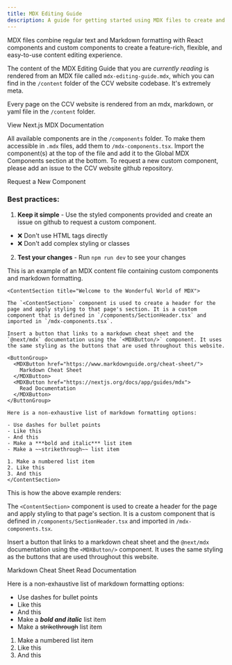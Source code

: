 ```yaml
---
title: MDX Editing Guide
description: A guide for getting started using MDX files to create and edit content in the CCV website.
---
```


<ContentSection title="What is MDX?">

MDX files combine regular text and Markdown formatting with React components and custom components to create a feature-rich, flexible, and easy-to-use content editing experience.

The content of the MDX Editing Guide that you are *currently reading* is rendered from an MDX file called `mdx-editing-guide.mdx`, which you can find in the `/content` folder of the CCV website codebase.  It's extremely meta.

Every page on the CCV website is rendered from an mdx, markdown, or yaml file in the `/content` folder.

<MDXButton href="https://nextjs.org/docs/app/guides/mdx">
    View Next.js MDX Documentation
</MDXButton>

</ContentSection>

<ContentSection title="Available Components">

All available components are in the `/components` folder. To make them accessible in `.mdx` files, add them to `/mdx-components.tsx`. Import the component(s) at the top of the file and add it to the Global MDX Components section at the bottom. To request a new custom component, please add an issue to the CCV website github repository.

<MDXButton href="https://github.com/brown-ccv/ccv-website/issues">
    Request a New Component
</MDXButton>

### Best practices:

1. **Keep it simple** - Use the styled components provided and create an issue on github to request a custom component.
  - ❌ Don't use HTML tags directly
  - ❌ Don't add complex styling or classes
2. **Test your changes** - Run `npm run dev` to see your changes
</ContentSection>

<ContentSection title="Example MDX File">

This is an example of an MDX content file containing custom components and markdown formatting.


```tsx
<ContentSection title="Welcome to the Wonderful World of MDX">

The `<ContentSection>` component is used to create a header for the page and apply styling to that page's section. It is a custom component that is defined in `/components/SectionHeader.tsx` and imported in `/mdx-components.tsx`.

Insert a button that links to a markdown cheat sheet and the `@next/mdx` documentation using the `<MDXButton/>` component. It uses the same styling as the buttons that are used throughout this website.

<ButtonGroup>
  <MDXButton href="https://www.markdownguide.org/cheat-sheet/">
    Markdown Cheat Sheet
  </MDXButton>
  <MDXButton href="https://nextjs.org/docs/app/guides/mdx">
    Read Documentation
  </MDXButton>
</ButtonGroup>

Here is a non-exhaustive list of markdown formatting options:

- Use dashes for bullet points
- Like this
- And this
- Make a ***bold and italic*** list item
- Make a ~~strikethrough~~ list item

1. Make a numbered list item
2. Like this
3. And this
</ContentSection>
```

This is how the above example renders:

<ContentSection title="Welcome to the Wonderful World of MDX">

The `<ContentSection>` component is used to create a header for the page and apply styling to that page's section. It is a custom component that is defined in `/components/SectionHeader.tsx` and imported in `/mdx-components.tsx`.

Insert a button that links to a markdown cheat sheet and the `@next/mdx` documentation using the `<MDXButton/>` component. It uses the same styling as the buttons that are used throughout this website.

<ButtonGroup>
    <MDXButton href="https://www.markdownguide.org/cheat-sheet/">
        Markdown Cheat Sheet
    </MDXButton>
    <MDXButton href="https://nextjs.org/docs/app/guides/mdx">
        Read Documentation
    </MDXButton>
</ButtonGroup>

Here is a non-exhaustive list of markdown formatting options:

- Use dashes for bullet points
- Like this
- And this
- Make a ***bold and italic*** list item
- Make a ~~strikethrough~~ list item

1. Make a numbered list item
2. Like this
3. And this
</ContentSection>

</ContentSection>